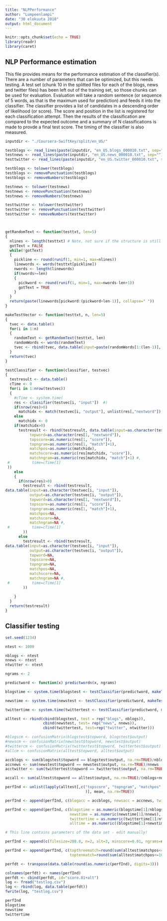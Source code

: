 ```yaml
---
title: "NLPPerformance"
author: "Lumpeenlampi"
date: "30 elokuuta 2018"
output: html_document
---
```


```r
knitr::opts_chunk$set(echo = TRUE)
library(readr)
library(caret)
```

## NLP Performance estimation

This file provides means for the performance estimation of the classifier(s). There are a number of parameters that can be optimized, but this needs testing. A test set (chunk 10 in the splitted files for each of the blogs, news and twitter files) has been left out of the training set, so those chunks can be used for evaluation. Evaluation will take a random sentence (or sequence of 5 words, as that is the maximum used for prediction) and feeds it into the classifier. The classifier provides a list of candidates in a descending order of likelihood (or score). The score and position in the list is registered for each classification attempt. Then the results of the classification are compared to the expected outcome and a summary of N classifications is made to provde a final test score. The timing of the classifier is also measured.

```r
inputdir <- "./Coursera-SwiftKey/split/en_US/"

testblogs <- read_lines(paste(inputdir, "en_US.blogs_000010.txt", sep="")) 
testnews <- read_lines(paste(inputdir, "en_US.news_000010.txt", sep="")) 
testtwitter <- read_lines(paste(inputdir, "en_US.twitter_000010.txt", sep="")) 

testblogs <- tolower(testblogs)
testblogs <- removePunctuation(testblogs)
testblogs <- removeNumbers(testblogs)

testnews <- tolower(testnews)
testnews <- removePunctuation(testnews)
testnews <- removeNumbers(testnews)

testtwitter <- tolower(testtwitter)
testtwitter <- removePunctuation(testtwitter)
testtwitter <- removeNumbers(testtwitter)



getRandomText <- function(testtxt, len=5)
{
  nlines <- length(testtxt) # Note, not sure if the structure is still in lines
  gotText = FALSE
  while(!gotText)
  {
    pickline <- round(runif(1, min=1, max=nlines))
    linewords <- words(testtxt[pickline])
    nwords <- length(linewords)
    if(nwords>=len)
    {
      pickword <- round(runif(1, min=1, max=nwords-len+1))
      gotText = TRUE
    }
  }
  return(paste(linewords[pickword:(pickword+len-1)], collapse=" "))
}

makeTestVector <- function(testtxt, n, len=5)
{
  tvec <- data.table()
  for(i in 1:n)
  {
    randomText <- getRandomText(testtxt, len)
    randomWords <- words(randomText)
    tvec <- rbind(tvec, data.table(input=paste(randomWords[1:(len-1)], collapse=" "), output=randomWords[len]))
  }
  return(tvec)
}

testClassifier <- function(classifier, testvec)
{
  testresult <- data.table()
  cTime <- 0
  for(i in 1:nrow(testvec))
  {
    #cTime <- system.time(
    res <- classifier(testvec[i, "input"])  #)
    if(nrow(res)>0)
      matchidx <- match(testvec[i, "output"], unlist(res[,"nextword"]), nomatch=0)
    else
      matchidx <- 0
    if(matchidx>0)
      testresult <- rbind(testresult, data.table(input=as.character(testvec[i, "input"]),                                    output=as.character(testvec[i, "output"]), 
           topword=as.character(res[1, "nextword"]), 
           topscore=as.numeric(res[1, "score"]), 
           topngram=as.numeric(res[1, "match"]+1), 
           matchpos=as.numeric(matchidx), 
           matchscore=as.numeric(res[matchidx, "score"]), 
           matchngram=as.numeric(res[matchidx, "match"]+1) #, 
 #          time=cTime[1]
 ))
    else
    {
      if(nrow(res)>0)
        testresult <- rbind(testresult, 
data.table(input=as.character(testvec[i, "input"]), 
           output=as.character(testvec[i, "output"]), 
           topword=as.character(res[1, "nextword"]), 
           topscore=as.numeric(res[1, "score"]), 
           topngram=as.numeric(res[1, "match"]+1), 
           matchpos=NA, 
           matchscore=NA, 
           matchngram=NA #, 
 #          time=cTime[1]
        ))
      else
        testresult <- rbind(testresult, 
data.table(input=as.character(testvec[i, "input"]), 
           output=as.character(testvec[i, "output"]), 
           topword=NA, 
           topscore=NA, 
           topngram=NA, 
           matchpos=NA, 
           matchscore=NA, 
           matchngram=NA #, 
 #          time=cTime[1]
        ))
   
    }
  }
  return(testresult)
}

```


## Classifier testing

```r

set.seed(1234)

ntest <- 1000

nblogs <- ntest
nnews <- ntest
ntwitter <- ntest

ngrams <- 2

predictword <- function(x) predictwordn(x, ngrams)

blogstime <- system.time(blogstest <- testClassifier(predictword, makeTestVector(testblogs, nblogs)))

newstime <- system.time(newstest <- testClassifier(predictword, makeTestVector(testnews, nnews)))

twittertime <- system.time(twittertest <- testClassifier(predictword, makeTestVector(testtwitter, ntwitter)))

alltest <- rbind(cbind(blogstest, test = rep("blogs", nblogs)), 
                 cbind(newstest, test= rep("news", nnews)),
                 cbind(twittertest, test=rep("twitter", ntwitter)))

#blogscm <- confusionMatrix(blogstest$topword, blogstest$output)
#newscm <- confusionMatrix(newstest$topword, newstest$output)
#twittercm <- confusionMatrix(twittertest$topword, twittertest$output)
#allcm <- confusionMatrix(alltest$topword, alltest$output)

accblogs <- sum(blogstest$topword == blogstest$output, na.rm=TRUE)/nblogs
accnews <- sum(newstest$topword == newstest$output, na.rm=TRUE)/nnews
acctwitter <- sum(twittertest$topword == twittertest$output, na.rm=TRUE)/ntwitter

accall <- sum(alltest$topword == alltest$output, na.rm=TRUE)/(nblogs+nnews+ntwitter)

perfInd <- unlist(lapply(alltest[,c("topscore", "topngram", "matchpos", "matchscore", "matchngram" #, "time"
                                    )], mean, na.rm=TRUE))

perfInd <- append(perfInd, c(blogacc = accblogs, newsacc = accnews, twitteracc = acctwitter, totalacc = accall))

perfInd <- append(perfInd, c(blogstime = as.numeric(blogstime[1]/nblogs), 
                             newstime = as.numeric(newstime[1]/nnews),
                             twittertime = as.numeric(twittertime[1]/ntwitter),
                             alltime = as.numeric((blogstime[1]+newstime[1]+twittertime[1])/(nblogs + nnews + ntwitter))))

# This line contains parameters of the data set - edit manually!

perfInd <- append(c(filesize=288.8, n=2, alt=3, minscore=0.01, ngrams=ngrams, rep=ntest), perfInd)

perfInd <- append(perfInd, c(topthreematch=round(sum(alltest$matchpos<=3, na.rm=TRUE)/(nblogs+nnews+ntwitter), digits=3),
                             toptenmatch=round(sum(alltest$matchpos<=10, na.rm=TRUE)/(nblogs+nnews+ntwitter), digits=3)))

perfdt <- transpose(data.table(round(as.numeric(perfInd), digits=3)))

colnames(perfdt) <- names(perfInd)
perfdt <- cbind(perfdt, id="score.01+alt")
log <- fread("testlog.csv")
log <- rbind(log, data.table(perfdt))
fwrite(log, "testlog.csv")

perfInd
blogstime
newstime
twittertime
```

